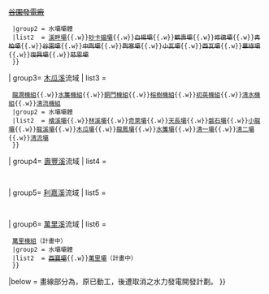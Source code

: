 {{Navbox 
| name   = 東部發電廠
| title  = [[台灣電力股份有限公司]][[東部發電廠]]
| style  = width:100%;text-align:left;
| state  = collapsed
| image = [[File:Taiwan_power_Company_The_Eastern_Power_plant_HQ.jpg|120px]]
| group-style = width:17%;
| group1= [[和平溪]]流域
| list1 = 
  {{Navbox subgroup
  |group1 = 發電機組
  |list1  = [[東部發電廠碧海機組|碧海機組]]
  |group2 = 水壩壩體
  |list2  = [[南溪壩]]
  }}
| group2= [[立霧溪]]流域
| list2 = 
  {{Navbox subgroup
  |group1 = 發電機組
  |list1  = [[東部發電廠立霧機組|立霧機組]]{{.w}}<del>[[溪畔發電廠]]</del>{{.w}}<del>[[東部發電廠#立霧水力發電計劃|谷園發電廠]]</del>
  |group2 = 水壩壩體
  |list2  = [[溪畔壩]]{{.w}}[[砂卡礑壩]]{{.w}}<del>白楊壩</del>{{.w}}<del>鶴壽壩</del>{{.w}}<del>修德壩</del>{{.w}}<del>青柏壩</del>{{.w}}<del>谷園壩</del>{{.w}}<del>中陶壩</del>{{.w}}<del>陶塞壩</del>{{.w}}<del>小瓦壩</del>{{.w}}<del>西瓦壩</del>{{.w}}<del>華祿壩</del>{{.w}}<del>復興壩</del>{{.w}}<del>慈恩壩</del>
  }}
| group3= [[木瓜溪]]流域
| list3 = 
  {{Navbox subgroup
  |group1 = 發電機組
  |list1  = [[東部發電廠龍溪機組|龍溪機組]]{{.w}}[[東部發電廠龍澗機組|龍澗機組]]{{.w}}[[東部發電廠水簾機組|水簾機組]]{{.w}}[[東部發電廠銅門機組|銅門機組]]{{.w}}[[東部發電廠榕樹機組|榕樹機組]]{{.w}}[[東部發電廠初英機組|初英機組]]{{.w}}[[東部發電廠清水機組|清水機組]]{{.w}}[[東部發電廠清流機組|清流機組]]
  |group2 = 水壩壩體
  |list2  = [[檜溪壩]]{{.w}}[[林溪壩]]{{.w}}[[奇萊壩]]{{.w}}[[天長壩]]{{.w}}[[磐石壩]]{{.w}}[[小龍壩]]{{.w}}[[龍溪壩]]{{.w}}[[木瓜壩]]{{.w}}[[龍鳳壩]]{{.w}}[[水簾壩]]{{.w}}[[清一壩]]{{.w}}[[清二壩]]{{.w}}[[清流壩]]
  }}
| group4= [[壽豐溪]]流域
| list4 = 
  {{Navbox subgroup
  |group1 = 發電機組
  |list1  = [[東部發電廠溪口機組|溪口機組]]
  |group2 = 水壩壩體
  |list2  = [[溪口臨時壩]]
  }}
| group5= [[利嘉溪]]流域
| list5 = 
  {{Navbox subgroup
  |group1 = 發電機組
  |list1  = [[東興發電廠|東興機組]]
  |group2 = 水壩壩體
  |list2  = [[東興壩]]
  }}
| group6= [[萬里溪]]流域
| list6 = 
  {{Navbox subgroup
  |group1 = 發電機組
  |list1  = <del>[[東部發電廠萬里機組#西寶計畫|西寶機組]]</del>{{.w}}[[東部發電廠萬里機組|萬里機組]]（計畫中）
  |group2 = 水壩壩體
  |list2  = <del>[[西寶壩]]</del>{{.w}}[[萬里壩]]（計畫中）
  }}
|below = 畫線部分為，原已動工，後遭取消之水力發電開發計劃。
}}
<noinclude>{{Documentation}}</noinclude>